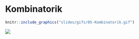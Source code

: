 # Kombinatorik

```r
knitr::include_graphics("slides/gifs/05-Kombinatorik.gif")
```

 
![](./data/combinatorialtree.png)